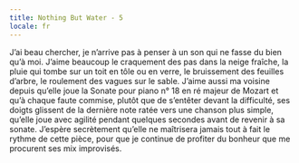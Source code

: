 ```yaml
---
title: Nothing But Water - 5
locale: fr
---
```


<Padded>
  <NothingButWaterFontMedium>
    J’ai beau chercher, je n’arrive pas à penser à un son qui ne fasse du bien qu’à moi. J’aime beaucoup le craquement des pas dans la neige fraîche, la pluie qui tombe sur un toit en tôle ou en verre, le bruissement des feuilles d’arbre, le roulement des vagues sur le sable. J’aime aussi ma voisine depuis qu’elle joue la Sonate pour piano n° 18 en ré majeur de Mozart et qu’à chaque faute commise, plutôt que de s’entêter devant la difficulté, ses doigts glissent de la dernière note ratée vers une chanson plus simple, qu’elle joue avec agilité pendant quelques secondes avant de revenir à sa sonate. J’espère secrètement qu’elle ne maîtrisera jamais tout à fait le rythme de cette pièce, pour que je continue de profiter du bonheur que me procurent ses mix improvisés.
  </NothingButWaterFontMedium>
</Padded>
